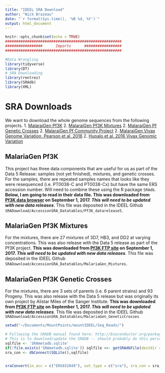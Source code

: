 ```yaml
---
title: "IDEEL SRA Download"
author: "Nick Brazeau"
date: "`r format(Sys.time(), '%B %d, %Y')`"
output: html_document
---
```

  
```r
knitr::opts_chunk$set(echo = TRUE)
#####################################################
#################      Imports      #################
#####################################################

#Data Wrangling
library(tidyverse)
library(DT)
# SRA Downloading
library(rentrez)
library(SRAdb)
library(XML)
```

# SRA Downloads
We want to download the whole genome sequences from the following projects. 
  1. [MalaraiGen Pf3K](https://www.malariagen.net/apps/pf3k/release_3/index.html)
  2. [MalaraiGen Pf3K Mixtures](ftp://ngs.sanger.ac.uk/production/pf3k/release_5/pf3k_release_5_mixtures_metadata.txt)
  2. [MalaraiGen Pf Genetic Crosses](https://www.malariagen.net/apps/pf-crosses/1.0/#samples)
  2. [MalaraiGen Pf Community Project](https://www.malariagen.net/projects/p-falciparum-community-project)
  2. [MalaraiGen Vivax Genome Variation, Pearson et al. 2016](https://www.malariagen.net/apps/pvgv/index.html)
  2. [Hupalo et al. 2016 Vivax Genomic Variation](http://www.nature.com/ng/journal/v48/n8/abs/ng.3588.html?foxtrotcallback=true)


## MalariaGen Pf3K
This project has three data components that are useful for us as part of the Data 5 Release: samples (not yet finished), mixtures, and genetic crosses. For the samples, there are repeated samples names that looks like they were resequenced (i.e. PT0038-C and PT0038-Cx) but have the same ERS accession number. Will need to combine these using the R package `SRAdb`. **Below, I am going to read in their data file. This was downloaded from [Pf3K data browser](https://www.malariagen.net/apps/pf3k/release_3/index.html) on September 1, 2017. _This will  need to be updated with new data releases_**. This file was deposited in the IDEEL Github `SRADownload/AccessionSRA_Datatables/Pf3K_datarelease5`.




## MalariaGen Pf3K Mixtures
For the mixtures, there are 27 mixtures of 3D7, HB3, and DD2 at varying concentrations. This was also release with the Data 5 release as part of the Pf3K project. **This was downloaded from [Pf3K FTP site](ftp://ngs.sanger.ac.uk/production/pf3k/release_5/pf3k_release_5_mixtures_metadata.txt) on September 1, 2017. _This will  need to be updated with new data releases_**. This file was deposited in the IDEEL Github `SRADownload/AccessionSRA_Datatables/MalariaGen_Mixtures`.

## MalariaGen Pf3K Genetic Crosses
For the mixtures, there are 3 sets of parents (i.e. 6 parent strains) and 93 Progeny. This was also release with the Data 5 release but was originally its own project by Alistar Miles of the Sanger Institute. **This was downloaded from [Pf3K FTP site](ftp://ngs.sanger.ac.uk/production/pf3k/release_5/pf3k_release_5_mixtures_metadata.txt) on September 1, 2017. _This will  need to be updated with new data releases_**.  This file was deposited in the IDEEL Github `SRADownload/AccessionSRA_Datatables/MalariaGen_GeneticCrosses`




```r
setwd("~/Documents/MountPoints/mountIDEEL/Seq_Reads/")

# Following the SRADB manual found here: http://bioconductor.org/packages/release/bioc/vignettes/SRAdb/inst/doc/SRAdb.pdf
# This is to download/update the SRADB -- should probably do this periodically
sqlfile <- 'SRAmetadb.sqlite'
if(!file.exists('SRAmetadb.sqlite')) sqlfile <<- getSRAdbFile(destdir = "~/Documents/MountPoints/mountIDEEL/Seq_Reads/")
sra_con <- dbConnect(SQLite(),sqlfile)


sraConvert(in_acc = c("ERS032049"), out_type = c("sra"), sra_con = sra_con)

```

